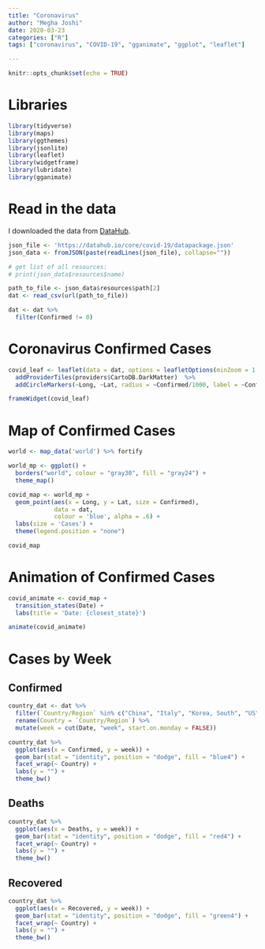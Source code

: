 ```yaml
---
title: "Coronavirus"
author: "Megha Joshi"
date: 2020-03-23
categories: ["R"]
tags: ["coronavirus", "COVID-19", "gganimate", "ggplot", "leaflet"]

---
```


```r
knitr::opts_chunk$set(echo = TRUE)
```

# Libraries

```r
library(tidyverse)
library(maps)
library(ggthemes)
library(jsonlite)
library(leaflet)
library(widgetframe)
library(lubridate)
library(gganimate)
```


# Read in the data

I downloaded the data from [DataHub](https://datahub.io/core/covid-19).

```r
json_file <- 'https://datahub.io/core/covid-19/datapackage.json'
json_data <- fromJSON(paste(readLines(json_file), collapse=""))

# get list of all resources:
# print(json_data$resources$name)

path_to_file <- json_data$resources$path[2]
dat <- read_csv(url(path_to_file))

dat <- dat %>%
  filter(Confirmed != 0)

```


# Coronavirus Confirmed Cases

```r
covid_leaf <- leaflet(data = dat, options = leafletOptions(minZoom = 1.5)) %>% 
  addProviderTiles(providers$CartoDB.DarkMatter)  %>%
  addCircleMarkers(~Long, ~Lat, radius = ~Confirmed/1000, label = ~Confirmed, fillOpacity = .2)

frameWidget(covid_leaf)
```

# Map of Confirmed Cases

```r
world <- map_data('world') %>% fortify

world_mp <- ggplot() +
  borders("world", colour = "gray30", fill = "gray24") +
  theme_map() 

covid_map <- world_mp +
  geom_point(aes(x = Long, y = Lat, size = Confirmed),
             data = dat, 
             colour = 'blue', alpha = .6) +
  labs(size = 'Cases') +
  theme(legend.position = "none")

covid_map
```

# Animation of Confirmed Cases

```r
covid_animate <- covid_map +
  transition_states(Date) +
  labs(title = 'Date: {closest_state}') 

animate(covid_animate)
```


# Cases by Week

## Confirmed 

```r
country_dat <- dat %>%
  filter(`Country/Region` %in% c("China", "Italy", "Korea, South", "US")) %>%
  rename(Country = `Country/Region`) %>%
  mutate(week = cut(Date, "week", start.on.monday = FALSE))

country_dat %>%
  ggplot(aes(x = Confirmed, y = week)) +
  geom_bar(stat = "identity", position = "dodge", fill = "blue4") + 
  facet_wrap(~ Country) +
  labs(y = "") + 
  theme_bw()
```

## Deaths

```r
country_dat %>%
  ggplot(aes(x = Deaths, y = week)) +
  geom_bar(stat = "identity", position = "dodge", fill = "red4") + 
  facet_wrap(~ Country) +
  labs(y = "") + 
  theme_bw()
```


## Recovered

```r
country_dat %>%
  ggplot(aes(x = Recovered, y = week)) +
  geom_bar(stat = "identity", position = "dodge", fill = "green4") + 
  facet_wrap(~ Country) +
  labs(y = "") + 
  theme_bw()
```

